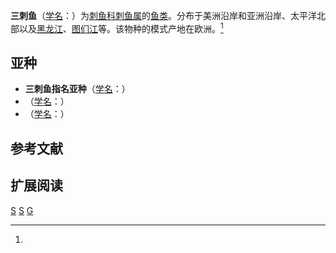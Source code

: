 {{Speciesbox 
| taxon =  Gasterosteus aculeatus
|status = LC | status_system = iucn2.3 
| status_ref = <ref name=iucn>{{IUCN2008| assessors = World Conservation Monitoring Centre | year = 1996 | id = 8951 | title = Gasterosteus aculeatus |downloaded = 2009-4-24}}</ref>
| image = Gasterosteus aculeatus.jpg
| authority = [[卡尔·林奈|Linnaeus]], 1758<ref name='id6950'>{{cite web| url =http://www.bioinfo.cn/db05/BjdwSpecies.php?action=view&id=6950| title =三刺鱼| work =中国动物物种编目数据库| publisher =中国科学院微生物研究所| author =中国科学院动物研究所| accessdate =2009-04-11| deadurl =yes| archiveurl =https://web.archive.org/web/20160305095124/http://www.bioinfo.cn/db05/BjdwSpecies.php?action=view&id=6950| archivedate =2016-03-05}}</ref>
}}

'''三刺鱼'''（[[学名|学名]]：{{lang|la|''Gasterosteus aculeatus''}}）为[[刺鱼科|刺鱼科]][[刺鱼属|刺鱼属]]的[[鱼类|鱼类]]。分布于美洲沿岸和亚洲沿岸、太平洋北部以及[[黑龙江|黑龙江]]、[[图们江|图们江]]等。该物种的模式产地在欧洲。<ref name='id6950'/>

== 亚种 ==
* '''三刺鱼指名亚种'''（[[学名|学名]]：{{lang|la|''Gasterosteus aculeatus aculeatus''}}）
* （[[学名|学名]]：{{lang|la|''Gasterosteus aculeatus williamsoni''}}）
* （[[学名|学名]]：{{lang|la|''Gasterosteus aculeatus santaeannae''}}）

== 参考文献 ==
{{reflist}}

== 扩展阅读 ==
{{Commonscat|Gasterosteus aculeatus}}
{{refbegin}}
{{wikispecies-inline|Gasterosteus aculeatus|三刺鱼}}
{{refend}}

{{Authority control}}
{{Taxonbar|from=Q203572}}
[[Category:刺鱼属|S]]
[[Category:北極淡水魚|S]]
[[Category:1758年描述的魚類|G]]

{{fish-stub}}